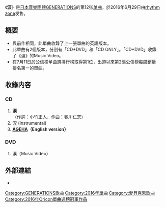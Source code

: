 {{multiple issues|
{{disputed|time=2016-06-24T12:24:29+00:00}}
{{weasel|time=2016-06-24T12:24:29+00:00}}
{{unreferenced|time=2016-06-23T03:21:49+00:00}}
}}
{{Infobox Single
| Name           = 涙
| Cover          = 
| Artist         = [[GENERATIONS_from_EXILE_TRIBE|GENERATIONS]]
| Album          = [[沒有眼淚的小丑抬頭望着沒有太陽和月亮的天空|沒有眼淚的小丑抬頭望着沒有太陽和月亮的天空]]
| A-side         = 涙
| B-side         = AGEHA（English version）
| Released       = 2016年6月29日
| Format         = [[單曲|單曲]]
| Recorded       = 2016年<br/>{{JPN}}
| Genre          = [[J-POP|J-POP]]
| Lenght         =
| Label          = [[rhythm_zone|rhythm zone]]
| Writer         = 
| Producer       = 
| Certification  = 
| Chart position = * 週間最高排名第1位<small>（[[Oricon公信榜|Oricon]]）</small>
* 2016年7月度月排名第7名
| Last single    = [[AGEHA_(GENERATIONS單曲)|AGEHA]]<br/>（2016年）
| This single    = '''涙'''<br/>（2016年）
| Next single    = [[PIERROT_(GENERATIONS單曲)|PIERROT]]<br/>（2016年）
| Misc           =
}}

《'''涙'''》是[[日本|日本]][[音樂團體|音樂團體]][[GENERATIONS_from_EXILE_TRIBE|GENERATIONS]]的第12张[[单曲|单曲]]，於2016年6月29日由[[rhythm_zone|rhythm zone]]发售。

== 概要 ==
* 與前作相同，此單曲收錄了上一張單曲的英語版本。
* 此單曲有2個版本，分別有「CD+DVD」和「CD ONLY」。「CD+DVD」收錄了《涙》的Music Video。
* 在7月11日於公信榜单曲週排行榜取得第1位，出道以來第2張公信榜每周銷量排名第一的單曲。

== 收錄内容 ==
===CD===
# '''涙'''<br/>（作詞：小竹正人、作曲：春川仁志）
# 涙 (Instrumental)
# '''[[AGEHA_(GENERATIONS單曲)|AGEHA]]（English version）'''<br/>

===DVD===
# 涙（Music Video）


== 外部連結 ==
* {{YouTube|eQZ9UdEixqA|涙}}


{{GENERATIONS from EXILE TRIBE}}
{{Oricon單曲週榜冠軍 (2016年)|2016年7月11日}}


{{DEFAULTSORT:Namida}}
[[Category:GENERATIONS歌曲|Category:GENERATIONS歌曲]]
[[Category:2016年單曲|Category:2016年單曲]]
[[Category:愛貝克思歌曲|Category:愛貝克思歌曲]]
[[Category:2016年Oricon單曲週榜冠軍作品|Category:2016年Oricon單曲週榜冠軍作品]]